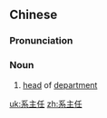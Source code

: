==Chinese==
{{zh-forms|type=12}}

===Pronunciation===
{{zh-pron
|m=xìzhǔrèn
|c=hai6 zyu2 jam6
|mn=hē-chú-jīm
|cat=n
}}

===Noun===
{{zh-noun}}

# [[head]] of [[department]] {{gloss|in a university}}

[[uk:系主任]]
[[zh:系主任]]